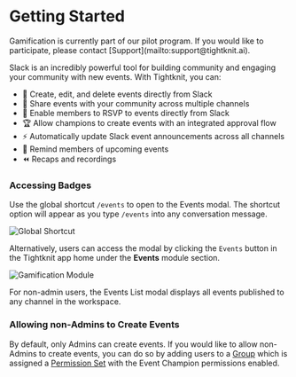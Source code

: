 
# Getting Started

<Callout emoji="✈️">
  Gamification is currently part of our pilot program. If you would like to
  participate, please contact [Support](mailto:support@tightknit.ai).
</Callout>

Slack is an incredibly powerful tool for building community and engaging your community with new events.
With Tightknit, you can:

- 📝 Create, edit, and delete events directly from Slack
- 🎁 Share events with your community across multiple channels
- 🎫 Enable members to RSVP to events directly from Slack
- 🏆 Allow champions to create events with an integrated approval flow
- ⚡ Automatically update Slack event announcements across all channels
- 📅 Remind members of upcoming events
- ⏪ Recaps and recordings

### Accessing Badges

Use the global shortcut `/events` to open to the Events modal. The shortcut option will appear as you type `/events` into any conversation message.

![Global Shortcut](/events/events-shortcut.png)

Alternatively, users can access the modal by clicking the `Events` button in the Tightknit app home under the **Events** module section.

![Gamification Module](/gamification/gamification-module.png)

<Callout type="info">
  For non-admin users, the Events List modal displays all events published to
  any channel in the workspace.
</Callout>

### Allowing non-Admins to Create Events

By default, only Admins can create events.
If you would like to allow non-Admins to create events, you can do so by adding users to a [Group](/community/groups) which is assigned a [Permission Set](/community/permission-sets) with the Event Champion permissions enabled.
